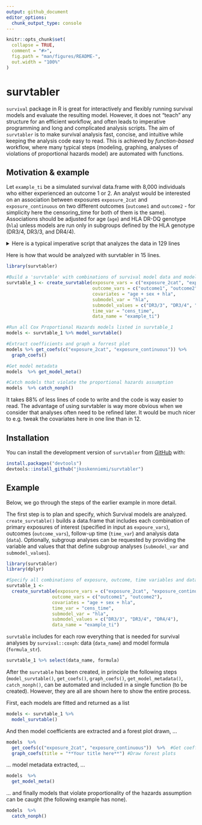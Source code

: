 ---
output: github_document
editor_options: 
  chunk_output_type: console
---

<!-- README.md is generated from README.Rmd. Please edit that file -->

```{r, include = FALSE}
knitr::opts_chunk$set(
  collapse = TRUE,
  comment = "#>",
  fig.path = "man/figures/README-",
  out.width = "100%"
)
```

# survtabler

<!-- badges: start -->
<!-- badges: end -->

`survival` package in R is great for interactively and flexibly running survival models and evaluate the resulting model. However, it does not "teach" any structure for an efficient workflow, and often leads to imperative programming and long and complicated analysis scripts. The aim of `survtabler` is to make survival analysis fast, concise, and intuitive while keeping the analysis code easy to read. This is achieved by *function-based* workflow, where many typical steps (modeling, graphing, analyses of violations of proportional hazards model) are automated with functions.


## Motivation & example

Let `example_ti` be a simulated survival data.frame with 8,000 individuals who either experienced an outcome 1 or 2. An analyst would be interested on an association between exposures `exposure_2cat` and `exposure_continuous` on two different outcomes (`outcome1` and `outcome2` - for simplicity here the censoring_time for both of them is the same). Associations should be adjusted for age (`age`) and HLA DR-DQ genotype (`hla`) unless models are run only in subgroups defined by the HLA genotype (DR3/4, DR3/3, and DR4/4). 

<details>
<summary> Here is a typical imperative script that analyzes the data in 129 lines </summary> -->

```{r eval = FALSE}
library(dplyr)
library(survival)
library(survtabler)
library(stringr)
library(broom)
library(ggplot2)
library(scales)

# Create subgroups used in analyses
example_ti_hla33 <- example_ti %>% filter(hla == "DR3/3") 
example_ti_hla34 <- example_ti %>% filter(hla == "DR3/4") 
example_ti_hla44 <- example_ti %>% filter(hla == "DR4/4") 

# Make models
model_outcome1_exposure2cat_hla33 <- coxph(formula = Surv(cens_time, outcome1) ~ exposure_2cat + age + sex, data = example_ti_hla33)
model_outcome1_exposure2cat_hla34 <- coxph(formula = Surv(cens_time, outcome1) ~ exposure_2cat + age + sex, data = example_ti_hla34)
model_outcome1_exposure2cat_hla44 <- coxph(formula = Surv(cens_time, outcome1) ~ exposure_2cat + age + sex, data = example_ti_hla44)
model_outcome1_exposurecont_hla33 <- coxph(formula = Surv(cens_time, outcome1) ~ exposure_continuous + age + sex, data = example_ti_hla33)
model_outcome1_exposurecont_hla34 <- coxph(formula = Surv(cens_time, outcome1) ~ exposure_continuous + age + sex, data = example_ti_hla34)
model_outcome1_exposurecont_hla44 <- coxph(formula = Surv(cens_time, outcome1) ~ exposure_continuous + age + sex, data = example_ti_hla44)
model_outcome2_exposure2cat_hla33 <- coxph(formula = Surv(cens_time, outcome2) ~ exposure_2cat + age + sex, data = example_ti_hla33)
model_outcome2_exposure2cat_hla34 <- coxph(formula = Surv(cens_time, outcome2) ~ exposure_2cat + age + sex, data = example_ti_hla34)
model_outcome2_exposure2cat_hla44 <- coxph(formula = Surv(cens_time, outcome2) ~ exposure_2cat + age + sex, data = example_ti_hla44)
model_outcome2_exposurecont_hla33 <- coxph(formula = Surv(cens_time, outcome2) ~ exposure_continuous + age + sex, data = example_ti_hla33)
model_outcome2_exposurecont_hla34 <- coxph(formula = Surv(cens_time, outcome2) ~ exposure_continuous + age + sex, data = example_ti_hla34)
model_outcome2_exposurecont_hla44 <- coxph(formula = Surv(cens_time, outcome2) ~ exposure_continuous + age + sex, data = example_ti_hla44)

#assess models
model_outcome1_exposure2cat_hla33
model_outcome1_exposure2cat_hla34
model_outcome1_exposure2cat_hla44
model_outcome1_exposurecont_hla33
model_outcome1_exposurecont_hla34
model_outcome1_exposurecont_hla44
model_outcome2_exposure2cat_hla33
model_outcome2_exposure2cat_hla34
model_outcome2_exposure2cat_hla44
model_outcome2_exposurecont_hla33
model_outcome2_exposurecont_hla34
model_outcome2_exposurecont_hla44

# Analyze proportional hazards assumptions
cox.zph(model_outcome1_exposure2cat_hla33)
cox.zph(model_outcome1_exposure2cat_hla34)
cox.zph(model_outcome1_exposure2cat_hla44)
cox.zph(model_outcome1_exposurecont_hla33)
cox.zph(model_outcome1_exposurecont_hla34)
cox.zph(model_outcome2_exposure2cat_hla33)
cox.zph(model_outcome2_exposure2cat_hla34)
cox.zph(model_outcome2_exposure2cat_hla44)
cox.zph(model_outcome2_exposurecont_hla33)
cox.zph(model_outcome2_exposurecont_hla34)
cox.zph(model_outcome2_exposurecont_hla44)

# Extract Coefficients
model_outcome1_exposure2cat_hla33_coefs <- tidy(model_outcome1_exposure2cat_hla33) %>% 
  mutate(model = "outcome1_exposure2cat_hla33_coefs")
model_outcome1_exposure2cat_hla34_coefs <- tidy(model_outcome1_exposure2cat_hla34) %>% 
  mutate(model = "outcome1_exposure2cat_hla34_coefs")
model_outcome1_exposure2cat_hla44_coefs <- tidy(model_outcome1_exposure2cat_hla44) %>% 
  mutate(model = "outcome1_exposure2cat_hla44_coefs")
model_outcome1_exposurecont_hla33_coefs <- tidy(model_outcome1_exposurecont_hla33) %>% 
  mutate(model = "outcome1_exposurecont_hla33_coefs")
model_outcome1_exposurecont_hla34_coefs <- tidy(model_outcome1_exposurecont_hla34) %>% 
  mutate(model = "outcome1_exposurecont_hla34_coefs")
model_outcome1_exposurecont_hla44_coefs <- tidy(model_outcome1_exposurecont_hla44) %>% 
  mutate(model = "outcome1_exposurecont_hla44_coefs")
model_outcome2_exposure2cat_hla33_coefs <- tidy(model_outcome2_exposure2cat_hla33) %>% 
  mutate(model = "outcome2_exposure2cat_hla33_coefs")
model_outcome2_exposure2cat_hla34_coefs <- tidy(model_outcome2_exposure2cat_hla34) %>% 
  mutate(model = "outcome2_exposure2cat_hla34_coefs")
model_outcome2_exposure2cat_hla44_coefs <- tidy(model_outcome2_exposure2cat_hla44) %>% 
  mutate(model = "outcome2_exposure2cat_hla44_coefs")
model_outcome2_exposurecont_hla33_coefs <- tidy(model_outcome2_exposurecont_hla33) %>% 
  mutate(model = "outcome2_exposurecont_hla33_coefs")
model_outcome2_exposurecont_hla34_coefs <- tidy(model_outcome2_exposurecont_hla34) %>% 
  mutate(model = "outcome2_exposurecont_hla34_coefs")
model_outcome2_exposurecont_hla44_coefs <- tidy(model_outcome2_exposurecont_hla44) %>% 
  mutate(model = "outcome2_exposurecont_hla44_coefs")

#Merge coefficients
coefficients <- model_outcome1_exposure2cat_hla33_coefs %>% 
  full_join(model_outcome1_exposure2cat_hla34_coefs) %>% 
  full_join(model_outcome1_exposure2cat_hla44_coefs) %>% 
  full_join(model_outcome1_exposurecont_hla33_coefs) %>% 
  full_join(model_outcome1_exposurecont_hla34_coefs) %>% 
  full_join(model_outcome1_exposurecont_hla44_coefs) %>% 
  full_join(model_outcome2_exposure2cat_hla33_coefs) %>% 
  full_join(model_outcome2_exposure2cat_hla34_coefs) %>% 
  full_join(model_outcome2_exposure2cat_hla44_coefs) %>% 
  full_join(model_outcome2_exposurecont_hla33_coefs) %>% 
  full_join(model_outcome2_exposurecont_hla34_coefs) %>% 
  full_join(model_outcome2_exposurecont_hla44_coefs)
  
# Create graph data
coefficients <- coefficients %>%
  filter(term %in% c("exposure_2cat", "exposure_continuous")) %>% 
    mutate(sig = ifelse(p.value < 0.05, 1, 0)) %>% 
    mutate(sig = factor(sig, levels = c(0, 1),
                        labels = c("p>=0.05", "p<0.05"))) %>% 
  mutate(model = str_remove(model, "_coefs")) %>% 
  mutate(model = str_remove(model, "exposure2cat_")) %>% 
  mutate(model = str_remove(model, "exposurecont_")) %>% 
  mutate(outcome = str_extract(model, ".*?_")) %>%
  mutate(outcome = str_remove(outcome, "_")) %>% 
  mutate(hla = str_extract(model, "(?<=_).*")) %>% 
  mutate(hla = case_when(
    hla == "hla33" ~ "HLA DR3/3",
    hla == "hla34" ~ "HLA DR3/4",
    hla == "hla44" ~ "HLA DR4/4"))

# Graph
coefficients %>%
    ggplot(aes(x = term, y = exp(estimate),
               ymin = exp(estimate - 1.96 * std.error),
               ymax = exp(estimate + 1.96 * std.error),
               colour = sig)) +
    geom_pointrange() +
    geom_text(aes(label = paste0(sprintf("%.2f", signif(exp(estimate), 3)), " (",
                                 sprintf("%.2f", signif(exp(estimate - 1.96 * std.error), 3)), ",",
                                 sprintf("%.2f", signif(exp(estimate + 1.96 * std.error), 3)), ")")),
              vjust = -0.5,
              size = 3.75) +
    coord_flip() +
    geom_hline(yintercept = 1, linetype = "dashed", colour = "grey40") +
    ylab("Hazard Ratio") +
    xlab(NULL) +
    theme(legend.position = "none") +
    ggtitle("Association between risk of 2 outcomes and 2 exposures in 3 groups defined by HLA DR genotypes") +
    scale_y_continuous(trans = "log", labels = label_number(max_n = 2)) +
  facet_wrap(~factor(outcome):factor(hla))
```

</details>

Here is how that would be analyzed with survtabler in 15 lines. 

```{r eval = FALSE}
library(survtabler)

#Build a 'survtable' with combinations of survival model data and model formula
survtable_1 <- create_survtable(exposure_vars = c("exposure_2cat", "exposure_continuous"),
                                outcome_vars = c("outcome1", "outcome2"),
                                covariates = "age + sex + hla",
                                submodel_var = "hla",
                                submodel_values = c("DR3/3", "DR3/4", "DR4/4"),
                                time_var = "cens_time",
                                data_name = "example_ti")

#Run all Cox Proportional Hazards models listed in survtable_1
models <- survtable_1 %>% model_survtable()

#Extract coefficients and graph a forrest plot
models %>% get_coefs(c("exposure_2cat", "exposure_continuous")) %>% 
  graph_coefs()

#Get model metadata
models  %>% get_model_meta()

#Catch models that violate the proportional hazards assumption
models  %>% catch_nonph()
```

It takes 88% of less lines of code to write and the code is way easier to read. The advantage of using survtabler is way more obvious when we consider that analyses often need to be refined later. It would be much nicer to e.g. tweak the covariates here in one line than in 12.

## Installation

You can install the development version of `survtabler` from [GitHub](https://github.com/) with:

```{r eval = FALSE}
install.packages("devtools")
devtools::install_github("jkoskenniemi/survtabler")
```

## Example

Below, we go through the steps of the earlier example in more detail.

The first step is to plan and specify, which Survival models are analyzed. `create_survtable()` builds a data.frame that includes each combination of primary exposures of interest (specified in input as `expoure_vars`), outcomes (`outcome_vars`), follow-up time (`time_var`) and analysis data (`data`). Optionally, subgroup analyses can be requested by providing the variable and values that that define subgroup analyses (`submodel_var` and `submodel_values`).

```{r}
library(survtabler)
library(dplyr)

#Specify all combinations of exposure, outcome, time variables and data_name
survtable_1 <- 
  create_survtable(exposure_vars = c("exposure_2cat", "exposure_continuous"),
                 outcome_vars = c("outcome1", "outcome2"),
                 covariates = "age + sex + hla",
                 time_var = "cens_time",
                 submodel_var = "hla",
                 submodel_values = c("DR3/3", "DR3/4", "DR4/4"),
                 data_name = "example_ti")
```


`survtable` includes for each row everything that is needed for survival analyses by `survival::coxph`: data (`data_name`) and model formula (`formula_str`).

```{r}
survtable_1 %>% select(data_name, formula)
```

After the `survtable` has been created, in principle the following steps (`model_survtable()`, `get_coefs()`, `graph_coefs()`, `get_model_metadata()`, `catch_nonph()`, can be automated and included in a single function (to be created). However, they are all are shown here to show the entire process.  

First, each models are fitted and returned as a list
```{r}
models <- survtable_1 %>%  
  model_survtable()
```


And then model coefficients are extracted and a forest plot drawn, ...
```{r}
models  %>%  
  get_coefs(c("exposure_2cat", "exposure_continuous"))  %>%  #Get coefficients for forrest plots
  graph_coefs(title = "**Your title here**") #Draw forest plots
```

... model metadata extracted, ...
```{r}
models  %>%  
  get_model_meta()
```

... and finally models that violate proportionality of the hazards assumption can be caught (the following example has none).
```{r}
models  %>%  
  catch_nonph()
```

